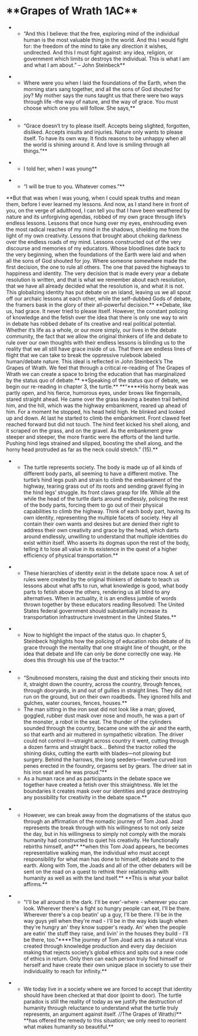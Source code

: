 =**Grapes of Wrath 1AC**= 

**“And this I believe: that the free, exploring mind of the individual human is the most valuable thing in the world. And this I would fight for: the freedom of the mind to take any direction it wishes, undirected. And this I must fight against: any idea, religion, or government which limits or destroys the individual. This is what I am and what I am about.” – John Steinbeck**

**Where were you when I laid the foundations of the Earth, when the morning stars sang together, and all the sons of God shouted for joy? My mother says the nuns taught us that there were two ways through life –the way of nature, and the way of grace. You must choose which one you will follow. She says,** 

**“Grace doesn’t try to please itself. Accepts being slighted, forgotten, disliked. Accepts insults and injuries. Nature only wants to please itself. To have its own way. It finds reasons to be unhappy when all the world is shining around it. And love is smiling through all things.”** 

**I told her, when I was young**

**“I will be true to you. Whatever comes.”**

<span class="Underline">**But that was when I was young, when I could speak truths and mean them, before I ever learned my lessons. And now, as I stand here in front of you, on the verge of adulthood, I can tell you that I have been weathered by nature and its unforgiving agendas, robbed of my own grace through life’s endless lessons. Lessons that once hung over my eyes, enshrouding even the most radical reaches of my mind in the shadows, shielding me from the light of my own creativity. Lessons that brought about choking darkness over the endless roads of my mind. Lessons constructed out of the very discourse and memories of my educators. Whose bloodlines date back to the very beginning, when the foundations of the Earth were laid and when all the sons of God shouted for joy. Where someone somewhere made the first decision, the one to rule all others. The one that paved the highways to happiness and identity. The very decision that is made every year a debate resolution is written, and that is what we remember about each resolution, that we have all already decided what the resolution is, and what it is not. This globalizing identity has put debate on an island, leaving us we all spout off our archaic lessons at each other, while the self-dubbed Gods of debate, the framers bask in the glory of their all-powerful decision.**</span>
<span class="Underline"> </span>
<span class="Underline">**Debate, like us, had grace. It never tried to please itself. However, the constant policing of knowledge and the fetish over the idea that there is only one way to win in debate has robbed debate of its creative and real political potential. Whether it’s life as a whole, or our more simply, our lives in the debate community, the fact that we allow the original thinkers of life and debate to rule over our own thoughts with their endless lessons is blinding us to the reality that we all still have grace inside of us. That there are endless lines of flight that we can take to break the oppressive rulebook labeled human/debate nature. This ideal is reflected in John Steinbeck’s The Grapes of Wrath. We feel that through a critical re-reading of The Grapes of Wrath we can create a space to bring the education that has marginalized by the status quo of debate.** </span>
<span class="Underline">**Speaking of the status quo of debate, we begin our re-reading in chapter 3, the turtle.** </span>
<span class="Underline"> </span>
<span class="Underline">**“**</span>**His horny beak was partly open, and his fierce, humorous eyes, under brows like fingernails, stared straight ahead. He came over the grass leaving a beaten trail behind him, and the hill, which was the highway embankment, reared up ahead of him. For a moment he stopped, his head held high. He blinked and looked up and down. At last he started to climb the embankment. Front clawed feet reached forward but did not touch. The hind feet kicked his shell along, and it scraped on the grass, and on the gravel. As the embankment grew steeper and steeper, the more frantic were the efforts of the land turtle. Pushing hind legs strained and slipped, boosting the shell along, and the horny head protruded as far as the neck could stretch.” (15).** 

**The turtle represents society. The body is made up of all kinds of different body parts, all seeming to have a different motive. The turtle’s hind legs push and strain to climb the embankment of the highway, tearing grass out of its roots and sending gravel flying in the hind legs’ struggle. Its front claws grasp for life. While all the while the head of the turtle darts around endlessly, policing the rest of the body parts, forcing them to go out of their physical capabilities to climb the highway. Think of each body part, having its own identity, representing the multiple facets of society. Hey all contain their own wants and desires but are denied their right to address their own creativity and grace by the head, which darts around endlessly, unwilling to understand that multiple identities do exist within itself. Who asserts its dogmas upon the rest of the body, telling it to lose all value in its existence in the quest of a higher efficiency of physical transportation.** 

**These hierarchies of identity exist in the debate space now. A set of rules were created by the original thinkers of debate to teach us lessons about what affs to run, what knowledge is good, what body parts to fetish above the others, rendering us all blind to any alternatives. When in actuality, it is an endless jumble of words thrown together by these educators reading Resolved: The United States federal government should substantially increase its transportation infrastructure investment in the United States.** 

**Now to highlight the impact of the status quo. In chapter 5, Steinbeck highlights how the policing of education robs debate of its grace through the mentality that one straight line of thought, or the idea that debate and life can only be done correctly one way. He does this through his use of the tractor.** 

**“Snubnosed monsters, raising the dust and sticking their snouts into it, straight down the country, across the country, through fences, through dooryards, in and out of gullies in straight lines. They did not run on the ground, but on their own roadbeds. They ignored hills and gulches, water courses, fences, houses.** 
**The man sitting in the iron seat did not look like a man; gloved, goggled, rubber dust mask over nose and mouth, he was a part of the monster, a robot in the seat. The thunder of the cylinders sounded through the country, became one with the air and the earth, so that earth and air muttered in sympathetic vibration. The driver could not control it—straight across country it went, cutting through a dozen farms and straight back… Behind the tractor rolled the shining disks, cutting the earth with blades—not plowing but surgery. Behind the harrows, the long seeders—twelve curved iron penes erected in the foundry, orgasms set by gears. The driver sat in his iron seat and he was proud.”** 
**As a human race and as participants in the debate space we together have created a fetish over this straightness. We let the boundaries it creates mask over our identities and grace destroying any possibility for creativity in the debate space.**

**However, we can break away from the dogmatisms of the status quo through an affirmation of the nomadic journey of Tom Joad. Joad represents the break through with his willingness to not only seize the day, but in his willingness to simply not comply with the morals humanity had constructed to quiet his creativity. He functionally rebirths himself, and** **when this Tom Joad appears, he becomes representative walking man, the individual who must accept responsibility for what man has done to himself, debate and to the earth. Along with Tom, the Joads and all of the other debaters will be sent on the road on a quest to rethink their relationship with humanity as well as with the land itself.** **This is what your ballot affirms.**

**"I'll be all around in the dark. I'll be ever'-where - wherever you can look. Wherever there's a fight so hungry people can eat, I'll be there. Wherever there's a cop beatin' up a guy, I'll be there. I'll be in the way guys yell when they're mad - I'll be in the way kids laugh when they're hungry an' they know supper's ready. An' when the people are eatin' the stuff they raise, and livin' in the houses they build - I'll be there, too."****The journey of Tom Joad acts as a natural virus created through knowledge production and every day decision making that rejects society’s global ethics and spits out a new code of ethics in return. Only then can each person truly find himself or herself and have create their own unique place in society to use their individuality to reach for infinity.** 

**We today live in a society where we are forced to accept that identity should have been checked at that door (point to door). The turtle paradox is still the reality of today as we justify the destruction of humanity through reluctance to understand what the turtle truly represents, an argument against itself. //The Grapes of Wrath//** **has offered the remedy to this situation; we only need to reorient what makes humanity so beautiful.**